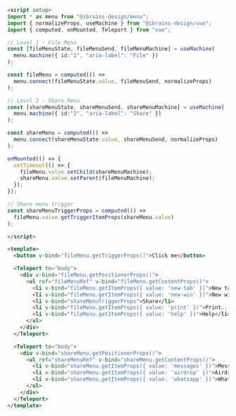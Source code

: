 ```md
<script setup>
import * as menu from "@ibrains-design/menu";
import { normalizeProps, useMachine } from "@ibrains-design/vue";
import { computed, onMounted, Teleport } from "vue";

// Level 1 - File Menu
const [fileMenuState, fileMenuSend, fileMenuMachine] = useMachine(
  menu.machine({ id:"1", "aria-label": "File" })
);

const fileMenu = computed(() =>
  menu.connect(fileMenuState.value, fileMenuSend, normalizeProps)
);

// Level 2 - Share Menu
const [shareMenuState, shareMenuSend, shareMenuMachine] = useMachine(
  menu.machine({ id:"2", "aria-label": "Share" })
);

const shareMenu = computed(() =>
  menu.connect(shareMenuState.value, shareMenuSend, normalizeProps)
);

onMounted(() => {
  setTimeout(() => {
    fileMenu.value.setChild(shareMenuMachine);
    shareMenu.value.setParent(fileMenuMachine);
  });
});

// Share menu trigger
const shareMenuTriggerProps = computed(() =>
  fileMenu.value.getTriggerItemProps(shareMenu.value)
);

</script>

<template>
  <button v-bind="fileMenu.getTriggerProps()">Click me</button>

  <Teleport to="body">
    <div v-bind="fileMenu.getPositionerProps()">
      <ul ref="fileMenuRef" v-bind="fileMenu.getContentProps()">
        <li v-bind="fileMenu.getItemProps({ value: 'new-tab' })">New tab</li>
        <li v-bind="fileMenu.getItemProps({ value: 'new-win' })">New window</li>
        <li v-bind="shareMenuTriggerProps">Share</li>
        <li v-bind="fileMenu.getItemProps({ value: 'print' })">Print...</li>
        <li v-bind="fileMenu.getItemProps({ value: 'help' })">Help</li>
      </ul>
    </div>
  </Teleport>

  <Teleport to="body">
    <div v-bind="shareMenu.getPositionerProps()">
      <ul ref="shareMenuRef" v-bind="shareMenu.getContentProps()">
        <li v-bind="shareMenu.getItemProps({ value: 'messages' })">Messages</li>
        <li v-bind="shareMenu.getItemProps({ value: 'airdrop' })">Airdrop</li>
        <li v-bind="shareMenu.getItemProps({ value: 'whatsapp' })">WhatsApp</li>
      </ul>
    </div>
  </Teleport>
</template>
```
